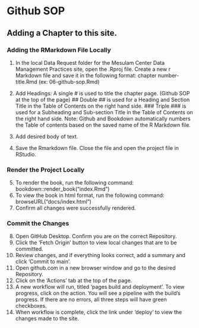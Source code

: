 # Github SOP 

## Adding a Chapter to this site. 

### Adding the RMarkdown File Locally
1. In the local Data Request folder for the Mesulam Center Data Management
Practices site, open the .Rproj file. Create a new r Markdown file and save it 
in the following format: \n
chapter number-title.Rmd (ex: 06-github-sop.Rmd)

2. Add Headings: \n
A single # is used to title the chapter page. (Github SOP at the top of the page) \n
## Double ## is used for a Heading and Section Title in the Table of Contents on 
the right hand side. \n
### Triple ### is used for a Subheading and Sub-section Title in the Table of Contents 
on the right hand side. \n
Note: Github and Bookdown automatically numbers the Table of contents based on the 
saved name of the R Markdown file. 

3. Add desired body of text. 

4. Save the Rmarkdown file. Close the file and open the project file in RStudio. 

### Render the Project Locally
5. To render the book, run the following command: \n
bookdown::render_book("index.Rmd")
6. To view the book in html format, run the following command: 
browseURL("docs/index.html")
7. Confirm all changes were successfully rendered. 

### Commit the Changes
8. Open GitHub Desktop. Confirm you are on the correct Repository. 
9. Click the 'Fetch Origin' button to view local changes that are to be committed. 
10. Review changes, and if everything looks correct, add a summary and click 
'Commit to main'. 
11. Open github.com in a new browser window and go to the desired Repository. 
12. Click on the 'Actions' tab at the top of the page. 
13. A new workflow will run, titled 'pages build and deployment'. To view
progress, click on the action. You will see a pipeline with the build's progress. 
If there are no errors, all three steps will have green checkboxes. 
14. When workflow is complete, click the link under 'deploy' to view the changes
made to the site. 
